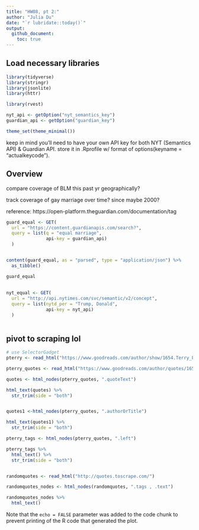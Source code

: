 ```yaml
---
title: "HW08, pt 2:"
author: "Julia Du"
date: "`r lubridate::today()`"
output: 
  github_document:
    toc: true
---
```


## Load necessary libraries

```r
library(tidyverse)
library(stringr)
library(jsonlite)
library(httr)

library(rvest)

nyt_api <- getOption("nyt_semantics_key")
guardian_api <- getOption("guardian_key")

theme_set(theme_minimal())
```

keep in mind you'll need to have your own API key for both NYT (Semantics API) & Guardian API. store it in .Rprofile w/ format of options(keyname = "actualkeycode").

## Overview
compare coverage of BLM this past yr geographically?

track coverage of gay marriage over time? since maybe 2000?

reference: https://open-platform.theguardian.com/documentation/tag

```r
guard_equal <- GET(
  url = "https://content.guardianapis.com/search?", 
  query = list(q = "equal marriage", 
               api-key = guardian_api)
  )


content(guard_equal, as = "parsed", type = "application/json") %>% 
  as_tibble()

guard_equal 
```

## 

```r
nyt_equal <- GET(
  url = "http://api.nytimes.com/svc/semantic/v2/concept", 
  query = list(nytd_per = "Trump, Donald", 
               api-key = nyt_api)
  )

```


```r

```

## pivot to scraping lol
```r
# use SelectorGadget
pterry <- read_html("https://www.goodreads.com/author/show/1654.Terry_Pratchett")

pterry_quotes <- read_html("https://www.goodreads.com/author/quotes/1654.Terry_Pratchett")

quotes <- html_nodes(pterry_quotes, ".quoteText")

html_text(quotes) %>%
  str_trim(side = "both")


quotes1 <-html_nodes(pterry_quotes, ".authorOrTitle")

html_text(quotes1) %>%
  str_trim(side = "both")

pterry_tags <- html_nodes(pterry_quotes, ".left")

pterry_tags %>%
  html_text() %>%
  str_trim(side = "both")



```


```r
randomquotes <- read_html("http://quotes.toscrape.com/")

randomquotes_nodes <- html_nodes(randomquotes, ".tags , .text")

randomquotes_nodes %>%
  html_text()
```

Note that the `echo = FALSE` parameter was added to the code chunk to prevent printing of the R code that generated the plot.
